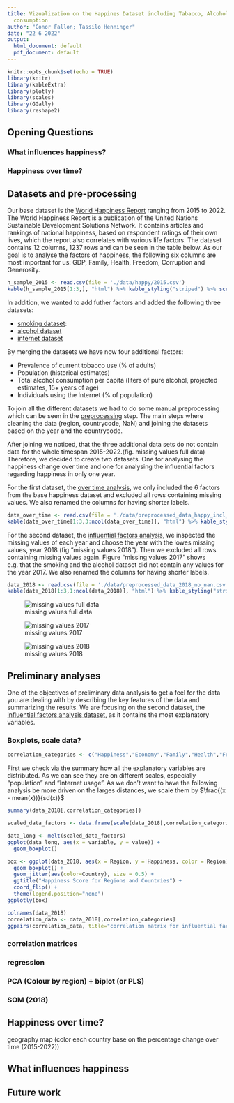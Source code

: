 ```yaml
---
title: Vizualization on the Happines Dataset including Tabacco, Alcohole and Internet
  consumption
author: "Conor Fallon; Tassilo Henninger"
date: "22 6 2022"
output:
  html_document: default
  pdf_document: default
---
```


```r
knitr::opts_chunk$set(echo = TRUE)
library(knitr)
library(kableExtra)
library(plotly)
library(scales)
library(GGally)
library(reshape2)
```

## Opening Questions
### What influences happiness?
### Happiness over time?

## Datasets and pre-processing

Our base dataset is the [World Happiness Report](https://www.kaggle.com/datasets/mathurinache/world-happiness-report) ranging from 2015 to 2022. The World Happiness Report is a publication of the United Nations Sustainable Development Solutions Network. It contains articles and rankings of national happiness, based on respondent ratings of their own lives, which the report also correlates with various life factors.
The dataset contains 12 columns, 1237 rows and can be seen in the table below. 
As our goal is to analyse the factors of happiness, the following six columns are most important for us: GDP, Family, Health, Freedom, Corruption and Generosity.
```r
h_sample_2015 <- read.csv(file = './data/happy/2015.csv')
kable(h_sample_2015[1:3,], "html") %>% kable_styling("striped") %>% scroll_box(width = "100%")
```

In addition, we wanted to add futher factors and added the following three datasets:

* [smoking dataset](https://ourworldindata.org/smoking): 
* [alcohol dataset](https://www.kaggle.com/datasets/pralabhpoudel/alcohol-consumption-by-country?resource=download)
* [internet dataset](https://data.worldbank.org/indicator/IT.NET.USER.ZS)

By merging the datasets we have now four additional factors:

* Prevalence of current tobacco use (% of adults)
* Population (historical estimates)
* Total alcohol consumption per capita (liters of pure alcohol, projected estimates, 15+ years of age)
* Individuals using the Internet (% of population)

To join all the different datasets we had to do some manual preprocessing which can be seen in the [preprocessing](./preprocessing.ipynb) step.
The main steps where cleaning the data (region, countrycode, NaN) and joining the datasets based on the year and the countrycode.

After joining we noticed, that the three additional data sets do not contain data for the whole timespan 2015-2022.(fig. missing values full data)
Therefore, we decided to create two datasets. One for analysing the happiness change over time and one for analysing the influential factors regarding happiness in only one year.

For the first dataset, the [over time analysis]("./data/preprocessed_data_happy_incl_region_no_nan.csv"), we only included the 6 factors from the base happiness dataset and excluded all rows containing missing values. We also renamed the columns for having shorter labels.
```r
data_over_time <- read.csv(file = './data/preprocessed_data_happy_incl_region_no_nan.csv')
kable(data_over_time[1:3,3:ncol(data_over_time)], "html") %>% kable_styling("striped") %>% scroll_box(width = "100%")
```


For the second dataset, the [influential factors analysis]("./data/preprocessed_data_2018_no_nan.csv"), we inspected the missing values of each year and choose the year with the lowes missing values, year 2018 (fig "missing values 2018"). Then we excluded all rows containing missing values again. Figure "missing values 2017" shows e.g. that the smoking and the alcohol dataset did not contain any values for the year 2017.  We also renamed the columns for having shorter labels.

```r
data_2018 <- read.csv(file = './data/preprocessed_data_2018_no_nan.csv')
kable(data_2018[1:3,1:ncol(data_2018)], "html") %>% kable_styling("striped") %>% scroll_box(width = "100%")
```

![missing values full data](./figs/full_data_missing_values.png)

![missing values 2017](./figs/2017_missing_values.png)


![missing values 2018](./figs/2018_missing_values.png)

## Preliminary analyses

One of the objectives of preliminary data analysis to get a feel for the data you are dealing with by describing the key features of the data and summarizing the results. We are focusing on the second dataset, the [influential factors analysis dataset]("./data/preprocessed_data_2018_no_nan.csv"), as it contains the most explanatory variables.

### Boxplots, scale data?
```r
correlation_categories <- c("Happiness","Economy","Family","Health","Freedom","Trust","Generosity","Alcohol","Population","Tobacco","Internet")
```
First we check via the summary how all the explanatory variables are distributed. As we can see they are on different scales, especially "population" and "Internet usage". As we don't want to have the following analysis be more driven on the larges distances, we scale them by $\frac{(x - mean(x))}{sd(x)}$

```r
summary(data_2018[,correlation_categories])
```
```r
scaled_data_factors <- data.frame(scale(data_2018[,correlation_categories]))

data_long <- melt(scaled_data_factors) 
ggplot(data_long, aes(x = variable, y = value)) +
  geom_boxplot()

```


```r
box <- ggplot(data_2018, aes(x = Region, y = Happiness, color = Region), ) +
  geom_boxplot() + 
  geom_jitter(aes(color=Country), size = 0.5) +
  ggtitle("Happiness Score for Regions and Countries") + 
  coord_flip() + 
  theme(legend.position="none")
ggplotly(box)
```
```r
colnames(data_2018)
correlation_data <- data_2018[,correlation_categories]
ggpairs(correlation_data, title="correlation matrix for influential factors analysis", )
```



### correlation matrices
### regression
### PCA (Colour by region) + biplot (or PLS)
### SOM (2018)

## Happiness over time?

geography map (color each country base on the percentage change over time (2015-2022))



## What influences happiness

## Future work